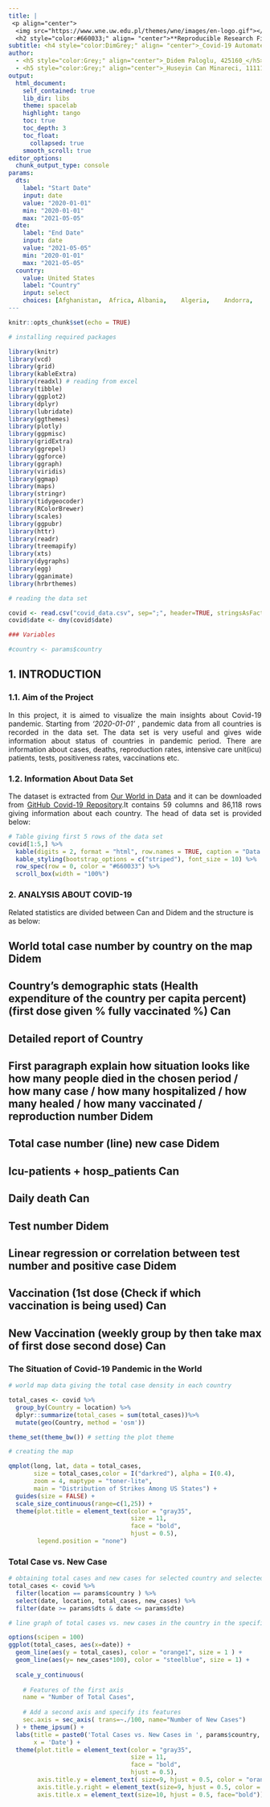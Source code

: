 ```yaml
---
title: |
 <p align="center">
  <img src="https://www.wne.uw.edu.pl/themes/wne/images/en-logo.gif"></p>  
  <h2 style="color:#660033;" align= "center">**Reproducible Research Final Project**</h2>
subtitle: <h4 style="color:DimGrey;" align= "center">_Covid-19 Automated Report_</h4>
author: 
  - <h5 style="color:Grey;" align="center">_Didem Paloglu, 425160_</h5>
  - <h5 style="color:Grey;" align="center">_Huseyin Can Minareci, 111111_</h5>
output:
  html_document:
    self_contained: true
    lib_dir: libs
    theme: spacelab
    highlight: tango
    toc: true
    toc_depth: 3
    toc_float:
      collapsed: true
    smooth_scroll: true
editor_options: 
  chunk_output_type: console
params:
  dts: 
    label: "Start Date"
    input: date
    value: "2020-01-01"
    min: "2020-01-01"
    max: "2021-05-05"
  dte: 
    label: "End Date"
    input: date
    value: "2021-05-05"
    min: "2020-01-01"
    max: "2021-05-05"
  country:
    value: United States
    label: "Country"
    input: select
    choices: [Afghanistan,	Africa,	Albania,	Algeria,	Andorra,	Angola,	Antigua and Barbuda,	Argentina,	Armenia,	Aruba,Australia,	Austria,	Azerbaijan,	Bahamas,	Bahrain,	Bangladesh,	Barbados,	Belarus,	Belgium,	Belize,	Benin,	Bhutan,	Bolivia,	Bosnia and Herzegovina,	Botswana,	Brazil,	Brunei,	Bulgaria,	Burkina Faso,	Burundi,	Cambodia,	Cameroon,	Canada,	Cape Verde,	Central African Republic,	Chad,	Chile,	China,	Colombia,	Comoros,	Congo,	Costa Rica,	Cote d'Ivoire,	Croatia,	Cuba,	Curacao,	Cyprus,	Czechia,	Democratic Republic of Congo,	Denmark,	Djibouti,	Dominica,	Dominican Republic,	Ecuador,	Egypt,	El Salvador,	Equatorial Guinea,	Eritrea,	Estonia,	Eswatini,	Ethiopia,	Europe,	Fiji,	Finland,	France,	Gabon,	Gambia,	Georgia,	Germany,	Ghana,	Greece,	Grenada,	Guatemala,	Guinea,	Guinea-Bissau,	Guyana,	Haiti,	Honduras,	Hong Kong,	Hungary,	Iceland,	India,	Indonesia,	Iran,	Iraq,	Ireland,	Isle of Man,	Israel,	Italy,	Jamaica,	Japan,	Jordan,	Kazakhstan,	Kenya,	Kosovo,	Kuwait,	Kyrgyzstan,	Laos,	Latvia,	Lebanon,	Lesotho,	Liberia,	Libya,	Liechtenstein,	Lithuania,	Luxembourg,	Macao,	Madagascar,	Malawi,	Malaysia,	Maldives,	Mali,	Malta,	Marshall Islands,	Mauritania,	Mauritius,	Mexico,	Micronesia (country),	Moldova,	Monaco,	Mongolia,	Montenegro,	Morocco,	Mozambique,	Myanmar,	Namibia,	Nepal,	Netherlands,	New Zealand,	Nicaragua,	Niger,	Nigeria,	North Macedonia,	Norway,	Oceania,	Oman,	Pakistan,	Palestine,	Panama,	Papua New Guinea,	Paraguay,	Peru,	Philippines,	Poland,	Portugal,	Qatar,	Romania,	Russia,	Rwanda,	Saint Kitts and Nevis,	Saint Lucia,	Saint Vincent and the Grenadines,	Samoa,	San Marino,	Sao Tome and Principe,	Saudi Arabia,	Senegal,	Serbia,	Seychelles,	Sierra Leone,	Singapore,	Slovakia,	Slovenia,	Solomon Islands,	Somalia,	South Korea,	South Sudan,	Spain,	Sri Lanka,	Sudan,	Suriname,	Sweden,	Switzerland,	Syria,	Taiwan,	Tajikistan,	Tanzania,	Thailand,	Timor,	Togo,	Trinidad and Tobago,	Tunisia,	Turkey,	Uganda,	Ukraine,	United Arab Emirates,	United Kingdom,	United States,	Uruguay,	Uzbekistan,	Vanuatu,	Vatican,	Venezuela,	Vietnam,	Yemen,	Zambia,	Zimbabwe,	Greenland,	Gibraltar,	Cayman Islands,	Faeroe Islands,	Jersey,	Bermuda,	Tonga,	Northern Cyprus,	Anguilla,	Montserrat,	Guernsey,	Nauru,	Falkland Islands,	Turks and Caicos Islands,	Saint Helena]
---
```



```r
knitr::opts_chunk$set(echo = TRUE)
```

```r
# installing required packages

library(knitr)
library(vcd)
library(grid)
library(kableExtra)
library(readxl) # reading from excel
library(tibble) 
library(ggplot2)
library(dplyr)
library(lubridate)
library(ggthemes)
library(plotly)
library(ggpmisc)
library(gridExtra)
library(ggrepel)
library(ggforce)
library(ggraph)
library(viridis)
library(ggmap)
library(maps)
library(stringr)
library(tidygeocoder)
library(RColorBrewer)
library(scales)
library(ggpubr)
library(httr)
library(readr)
library(treemapify)
library(xts)
library(dygraphs)
library(egg)
library(gganimate)
library(hrbrthemes)
```


```r

# reading the data set

covid <- read.csv("covid_data.csv", sep=";", header=TRUE, stringsAsFactors = FALSE)
covid$date <- dmy(covid$date)

```



```r
### Variables

#country <- params$country


```


## 1. INTRODUCTION

### 1.1. Aim of the Project

<p style="text-align:justify;">In this project, it is aimed to visualize the main insights about Covid-19 pandemic. Starting from _'2020-01-01'_ ,  pandemic data from all countries is recorded in the data set. The data set is very useful and gives wide information about status of countries in pandemic period. There are information about cases, deaths, reproduction rates, intensive care unit(icu) patients, tests, positiveness rates, vaccinations etc. </p> 


### 1.2. Information About Data Set

<p style="text-align:justify;">The dataset is extracted from [Our World in Data](https://ourworldindata.org/coronavirus-source-data) and it can be downloaded from [GitHub Covid-19  Repository](https://github.com/owid/covid-19-data/tree/master/public/data).It contains 59 columns and 86,118 rows giving information about each country. The head of data set is provided below:</p> 


```r
# Table giving first 5 rows of the data set
covid[1:5,] %>%
  kable(digits = 2, format = "html", row.names = TRUE, caption = "Data Set with First 5 Rows") %>%
  kable_styling(bootstrap_options = c("striped"), font_size = 10) %>%
  row_spec(row = 0, color = "#660033") %>% 
  scroll_box(width = "100%")
```


### 2. ANALYSIS ABOUT COVID-19


 Related statistics are divided between Can and Didem and the structure is as below: 

## World total case number by country on the map Didem 


## Country’s demographic stats (Health expenditure of the country per capita percent) (first dose given % fully vaccinated %) Can


## Detailed report of Country


## First paragraph explain how situation looks like how many people died in the chosen period / how many case / how many hospitalized / how many healed / how many vaccinated / reproduction number Didem


## Total case number (line) new case Didem


## Icu-patients + hosp_patients Can


## Daily death Can


## Test number Didem


## Linear regression or correlation between test number and positive case Didem


## Vaccination (1st dose (Check if which vaccination is being used) Can


## New Vaccination (weekly group by then take max of first dose second dose) Can



### The Situation of Covid-19 Pandemic in the World 

```r

# world map data giving the total case density in each country

total_cases <- covid %>%
  group_by(Country = location) %>%
  dplyr::summarize(total_cases = sum(total_cases))%>%
  mutate(geo(Country, method = 'osm'))

theme_set(theme_bw()) # setting the plot theme


```

```r
# creating the map 

qmplot(long, lat, data = total_cases, 
       size = total_cases,color = I("darkred"), alpha = I(0.4),
       zoom = 4, maptype = "toner-lite", 
       main = "Distribution of Strikes Among US States") +
  guides(size = FALSE) +
  scale_size_continuous(range=c(1,25)) +
  theme(plot.title = element_text(color = "gray35", 
                                  size = 11, 
                                  face = "bold", 
                                  hjust = 0.5),
        legend.position = "none")

```


### Total Case vs. New Case

```r

# obtaining total cases and new cases for selected country and selected date range
total_cases <- covid %>%
  filter(location == params$country ) %>%
  select(date, location, total_cases, new_cases) %>%
  filter(date >= params$dts & date <= params$dte)

```

```r

# line graph of total cases vs. new cases in the country in the specified date range

options(scipen = 100)
ggplot(total_cases, aes(x=date)) +
  geom_line(aes(y = total_cases), color = "orange1", size = 1 ) +
  geom_line(aes(y= new_cases*100), color = "steelblue", size = 1) +
  
  scale_y_continuous(
    
    # Features of the first axis
    name = "Number of Total Cases",
    
    # Add a second axis and specify its features
    sec.axis = sec_axis( trans=~./100, name="Number of New Cases")
  ) + theme_ipsum() +
  labs(title = paste0('Total Cases vs. New Cases in ', params$country, " Between\n", params$dts, " and ", params$dte),
       x = 'Date') +
  theme(plot.title = element_text(color = "gray35", 
                                  size = 11, 
                                  face = "bold", 
                                  hjust = 0.5),
        axis.title.y = element_text( size=9, hjust = 0.5, color = "orange1", face = "bold"),
        axis.title.y.right = element_text(size=9, hjust = 0.5, color = "steelblue", face = "bold"),
        axis.title.x = element_text(size=10, hjust = 0.5, face="bold"))

```


